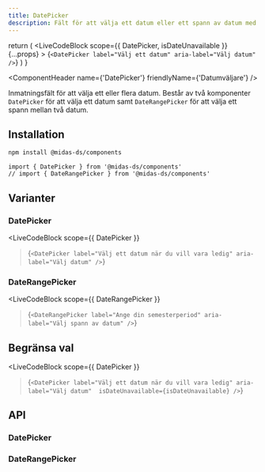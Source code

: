 ```yaml
---
title: DatePicker
description: Fält för att välja ett datum eller ett spann av datum med kalender.
---
```



  return (
    <LiveCodeBlock
      scope={{ DatePicker, isDateUnavailable }}
      {...props}
    >
      {`<DatePicker label="Välj ett datum" aria-label="Välj datum" />`}
    </LiveCodeBlock>
  )
}

<ComponentHeader
  name={'DatePicker'}
  friendlyName={'Datumväljare'}
/>

Inmatningsfält för att välja ett eller flera datum. Består av två komponenter `DatePicker` för att välja ett datum samt `DateRangePicker` för att välja ett spann mellan två datum.

<Example hideCode />

## Installation

```bash npm2yarn
npm install @midas-ds/components
```

```tsx
import { DatePicker } from '@midas-ds/components'
// import { DateRangePicker } from '@midas-ds/components'
```

<Example hideExample />

## Varianter

### DatePicker

<LiveCodeBlock
  scope={{ DatePicker }}
>{`<DatePicker label="Välj ett datum när du vill vara ledig" aria-label="Välj datum" />`}</LiveCodeBlock>

### DateRangePicker

<LiveCodeBlock
  scope={{ DateRangePicker }}
>{`<DateRangePicker label="Ange din semesterperiod" aria-label="Välj spann av datum" />`}</LiveCodeBlock>

## Begränsa val

<LiveCodeBlock
  scope={{ DatePicker }}
>{`<DatePicker label="Välj ett datum när du vill vara ledig" aria-label="Välj datum"  isDateUnavailable={isDateUnavailable} />`}</LiveCodeBlock>

## API

### DatePicker

<PropTable name='DatePicker' />

### DateRangePicker

<PropTable
  name='DateRangePicker'
  defaultOpen={false}
/>
